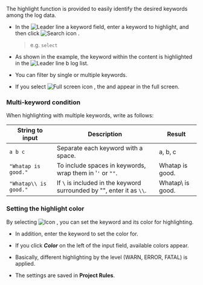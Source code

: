 The highlight function is provided to easily identify the desired keywords among the log data.

<InDoc pages="log-search,aws-log-search">
<ImgLang img='log-search-content-search-highlight.png' desc='Search log contents highlight'/>
</InDoc>

<InDoc pages="log-lt,aws-log-lt">
<ImgLang img='log-content-search-highlight.png' desc='Live tail contents highlight'/>
</InDoc>

- In the ![Leader line a](/img/char-a.svg) keyword field, enter a keyword to highlight, and then click ![Search icon](/img/ic-search.svg) <Cmdname sid="search" className="uitext" />.

  > e.g. `select`

- As shown in the example, the keyword within the content is highlighted in the ![Leader line b](/img/char-b.svg) log list.

- You can filter by single or multiple keywords.

- If you select ![Full screen icon](/img/ic-fullscreen.svg) <Cmdname sid="TLT06869" className="uitext" />, the <Cmdname sid="log" className="uitext" /> and <Cmdname sid="TTL06444" className="uitext" /> appear in the full screen.

### Multi-keyword condition

When highlighting with multiple keywords, write as follows:

| String to input       | Description                                                           | Result           |
| --------------------- | --------------------------------------------------------------------- | ---------------- |
| `a b c`               | Separate each keyword with a space.                                   | a, b, c          |
| `"Whatap is good."`   | To include spaces in keywords, wrap them in '`'` or `""`.             | Whatap is good.  |
| `"Whatap\\ is good."` | If `\` is included in the keyword surrounded by "", enter it as `\\`. | Whatap\ is good. |

### Setting the highlight color

By selecting ![Icon](/img/ic-highlight.svg) <Cmdname sid="highlight" className="uitext" />, you can set the keyword and its color for highlighting. 

<ImgLang img='log-lt-highlight.png' desc='Highlight'/>

- In addition, enter the keyword to set the color for. 

- If you click **_Color_** on the left of the input field, available colors appear. 

- Basically, different highlighting by the level (<span class='logwr'>WARN</span>, <span class='loger'>ERROR</span>, <span class='logft'>FATAL</span>) is applied. 

- The settings are saved in **Project Rules**. 
